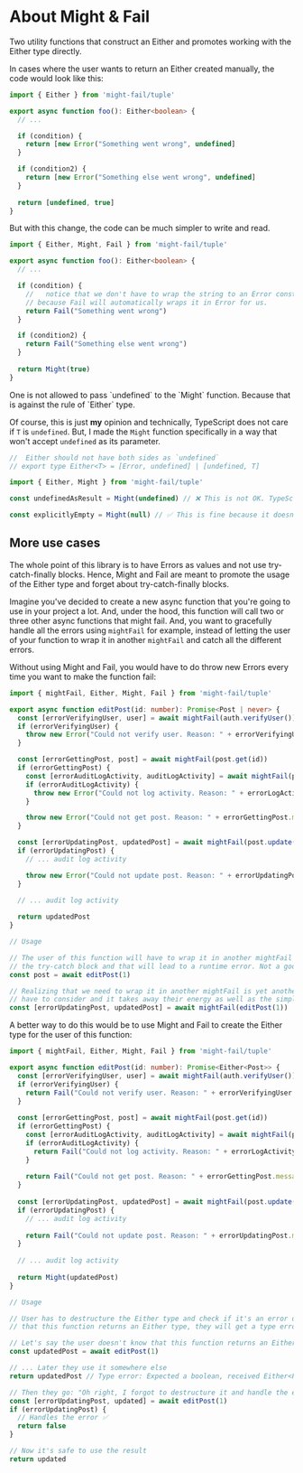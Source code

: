 

# About Might & Fail

Two utility functions that construct an Either and promotes working with the Either type directly.

In cases where the user wants to return an Either created manually, the code would look like this:

```ts
import { Either } from 'might-fail/tuple'

export async function foo(): Either<boolean> {
  // ...

  if (condition) {
    return [new Error("Something went wrong", undefined]
  }

  if (condition2) {
    return [new Error("Something else went wrong", undefined]
  }
  
  return [undefined, true]
}
```

But with this change, the code can be much simpler to write and read.

```ts
import { Either, Might, Fail } from 'might-fail/tuple'

export async function foo(): Either<boolean> {
  // ...

  if (condition) {
    //   notice that we don't have to wrap the string to an Error construct 
    // because Fail will automatically wraps it in Error for us.
    return Fail("Something went wrong") 
  }

  if (condition2) {
    return Fail("Something else went wrong") 
  }
  
  return Might(true)
}
```

<Note>
One is not allowed to pass `undefined` to the `Might` function. Because that is against the rule of `Either` type.
</Note>

Of course, this is just **my** opinion and technically, TypeScript does not care if `T` is `undefined`. But, I made the `Might` function specifically in a way that won't accept `undefined` as its parameter.

```ts
//  Either should not have both sides as `undefined`
// export type Either<T> = [Error, undefined] | [undefined, T]

import { Either, Might } from 'might-fail/tuple'

const undefinedAsResult = Might(undefined) // ❌ This is not OK. TypeScript won't allow it.

const explicitlyEmpty = Might(null) // ✅ This is fine because it doesn't go against the rule of the Either concept
```

## More use cases

<Note>
The whole point of this library is to have Errors as values and not use try-catch-finally blocks. Hence, Might and Fail are meant to promote the usage of the Either type and forget about try-catch-finally blocks.
</Note>

Imagine you've decided to create a new async function that you're going to use in your project a lot. And, under the hood,
this function will call two or three other async functions that might fail. And, you want to gracefully handle all the
errors using `mightFail` for example, instead of letting the user of your function to wrap it in another `mightFail` and
catch all the different errors.

Without using Might and Fail, you would have to do throw new Errors every time you want to make the function fail:

```ts
import { mightFail, Either, Might, Fail } from 'might-fail/tuple'

export async function editPost(id: number): Promise<Post | never> {
  const [errorVerifyingUser, user] = await mightFail(auth.verifyUser())
  if (errorVerifyingUser) {
    throw new Error("Could not verify user. Reason: " + errorVerifyingUser.message)
  }

  const [errorGettingPost, post] = await mightFail(post.get(id))
  if (errorGettingPost) {
    const [errorAuditLogActivity, auditLogActivity] = await mightFail(post.audit(id, user.id, "requested editting a non-existing post"))
    if (errorAuditLogActivity) {
      throw new Error("Could not log activity. Reason: " + errorLogActivity.message)
    }

    throw new Error("Could not get post. Reason: " + errorGettingPost.message)
  }

  const [errorUpdatingPost, updatedPost] = await mightFail(post.update(id, post.title, post.content))
  if (errorUpdatingPost) {
    // ... audit log activity

    throw new Error("Could not update post. Reason: " + errorUpdatingPost.message)
  }
  
  // ... audit log activity

  return updatedPost
}

// Usage

// The user of this function will have to wrap it in another mightFail or if they fail to do so, they will forget to add
// the try-catch block and that will lead to a runtime error. Not a good user experience.
const post = await editPost(1)

// Realizing that we need to wrap it in another mightFail is yet another overhead that the user of this function will 
// have to consider and it takes away their energy as well as the simplicity of the code.
const [errorUpdatingPost, updatedPost] = await mightFail(editPost(1))

```

A better way to do this would be to use Might and Fail to create the Either type for the user of this function:

```ts
import { mightFail, Either, Might, Fail } from 'might-fail/tuple'

export async function editPost(id: number): Promise<Either<Post>> {
  const [errorVerifyingUser, user] = await mightFail(auth.verifyUser())
  if (errorVerifyingUser) {
    return Fail("Could not verify user. Reason: " + errorVerifyingUser.message)
  }
  
  const [errorGettingPost, post] = await mightFail(post.get(id))
  if (errorGettingPost) {
    const [errorAuditLogActivity, auditLogActivity] = await mightFail(post.audit(id, user.id, "requested editting a non-existing post"))
    if (errorAuditLogActivity) {
      return Fail("Could not log activity. Reason: " + errorLogActivity.message)
    }
    
    return Fail("Could not get post. Reason: " + errorGettingPost.message)
  }
  
  const [errorUpdatingPost, updatedPost] = await mightFail(post.update(id, post.title, post.content))
  if (errorUpdatingPost) {
    // ... audit log activity
    
    return Fail("Could not update post. Reason: " + errorUpdatingPost.message)
  }
  
  // ... audit log activity
  
  return Might(updatedPost)
}

// Usage

// User has to destructure the Either type and check if it's an error or not. Even though they didn't know
// that this function returns an Either type, they will get a type error if they decide to work with the result of it without destructuring it.

// Let's say the user doesn't know that this function returns an Either type.
const updatedPost = await editPost(1)

// ... Later they use it somewhere else
return updatedPost // Type error: Expected a boolean, received Either<Post>

// Then they go: "Oh right, I forgot to destructure it and handle the error..."
const [errorUpdatingPost, updated] = await editPost(1)
if (errorUpdatingPost) {
  // Handles the error ✅
  return false
}

// Now it's safe to use the result
return updated 
```
